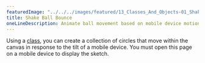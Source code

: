 ---
featuredImage: "../../../images/featured/13_Classes_And_Objects-01_Shake_Ball_Bounce-thumbnail.png"
title: Shake Ball Bounce
oneLineDescription: Animate ball movement based on mobile device motion.
---

Using a 
<a href="https://p5js.org/reference/#/p5/class" target="_blank">class</a>, 
you can create a collection of circles that move within the canvas in 
response to the tilt of a mobile device. You must open this page on a mobile 
device to display the sketch.